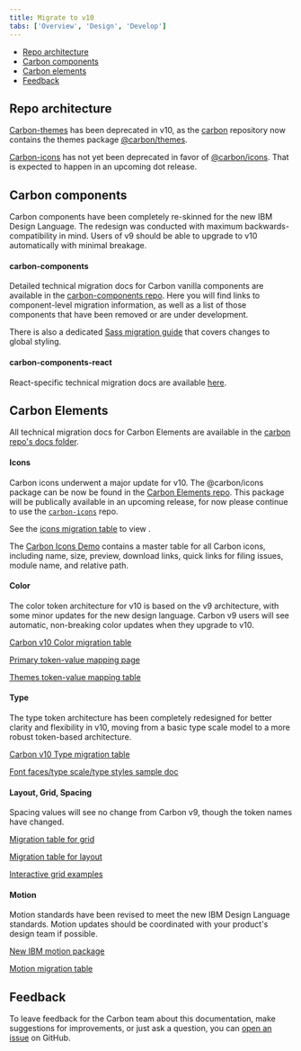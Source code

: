 ```yaml
---
title: Migrate to v10
tabs: ['Overview', 'Design', 'Develop']
---
```


<AnchorLinks>

- [Repo architecture](#repo-architecture)
- [Carbon components](#carbon-components)
- [Carbon elements](#carbon-elements)
- [Feedback](#feedback)

</AnchorLinks>

## Repo architecture

[Carbon-themes](https://github.com/carbon-design-system/carbon-themes) has been deprecated in v10, as the [carbon](https://github.com/carbon-design-system/carbon) repository now contains the themes package [@carbon/themes](https://github.com/carbon-design-system/carbon/tree/master/packages/themes).

[Carbon-icons](https://github.com/carbon-design-system/carbon-icons) has not yet been deprecated in favor of [@carbon/icons](https://github.com/carbon-design-system/carbon/tree/master/packages/icons). That is expected to happen in an upcoming dot release.

## Carbon components

Carbon components have been completely re-skinned for the new IBM Design Language. The redesign was conducted with maximum backwards-compatibility in mind. Users of v9 should be able to upgrade to v10 automatically with minimal breakage.

#### carbon-components

Detailed technical migration docs for Carbon vanilla components are available in the [carbon-components repo](https://github.com/carbon-design-system/carbon/blob/master/packages/components/docs/migration/migrate-to-10.x.md). Here you will find links to component-level migration information, as well as a list of those components that have been removed or are under development.

There is also a dedicated [Sass migration guide](https://github.com/carbon-design-system/carbon/blob/master/packages/components/src/globals/scss/migrate-to-10.x.md) that covers changes to global styling.

#### carbon-components-react

React-specific technical migration docs are available [here](https://github.com/carbon-design-system/carbon/tree/master/packages/react/docs/migration).

## Carbon Elements

All technical migration docs for Carbon Elements are available in the [carbon repo's docs folder](https://github.com/carbon-design-system/carbon/tree/master/docs/migration).

#### Icons

Carbon icons underwent a major update for v10. The @carbon/icons package can be now be found in the [Carbon Elements repo](https://github.com/carbon-design-system/carbon/tree/master/packages/icons). This package will be publically available in an upcoming release, for now please continue to use the [`carbon-icons`](https://github.com/carbon-design-system/carbon-icons) repo.

See the [icons migration table](https://github.com/carbon-design-system/carbon/blob/master/docs/migration/10.x-icons.md) to view .

The [Carbon Icons Demo](https://carbon-elements.netlify.com/icons/examples/preview/) contains a master table for all Carbon icons, including name, size, preview, download links, quick links for filing issues, module name, and relative path.

#### Color

The color token architecture for v10 is based on the v9 architecture, with some minor updates for the new design language. Carbon v9 users will see automatic, non-breaking color updates when they upgrade to v10.

[Carbon v10 Color migration table](https://github.com/carbon-design-system/carbon/blob/master/docs/migration/10.x-color.md)

[Primary token-value mapping page](https://carbon-elements.netlify.com/colors/examples/preview/)

[Themes token-value mapping table](https://carbon-elements.netlify.com/themes/examples/preview/)

#### Type

The type token architecture has been completely redesigned for better clarity and flexibility in v10, moving from a basic type scale model to a more robust token-based architecture.

[Carbon v10 Type migration table](https://github.com/carbon-design-system/carbon/blob/master/docs/migration/10.x-type.md)

[Font faces/type scale/type styles sample doc](https://carbon-elements.netlify.com/type/examples/preview/)

#### Layout, Grid, Spacing

Spacing values will see no change from Carbon v9, though the token names have changed.

[Migration table for grid](https://github.com/carbon-design-system/carbon/blob/master/packages/components/src/globals/grid/migrate-to-10.x.md)

[Migration table for layout](https://github.com/carbon-design-system/carbon/blob/master/docs/migration/10.x-layout.md)

[Interactive grid examples](https://carbon-elements.netlify.com/grid/examples/preview/)

#### Motion

Motion standards have been revised to meet the new IBM Design Language standards. Motion updates should be coordinated with your product's design team if possible.

[New IBM motion package](https://github.com/carbon-design-system/carbon/tree/master/packages/motion)

[Motion migration table](https://github.com/carbon-design-system/carbon/blob/master/docs/migration/10.x-motion.md)

## Feedback

To leave feedback for the Carbon team about this documentation, make suggestions for improvements, or just ask a question, you can [open an issue](https://github.com/carbon-design-system/carbon-website/issues/new?template=feedback.md&labels=feedback&title=User+feedback+for+Migration+Developers+page) on GitHub.
